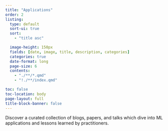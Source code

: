 ```yaml
---
title: "Applications"
order: 2
listing:
  type: default
  sort-ui: true
  sort:
    - "title asc"

  image-height: 150px
  fields: [date, image, title, description, categories]
  categories: true
  date-format: long
  page-size: 6
  contents:
    - "./**/*.qmd"
    - "!./**/index.qmd"

toc: false
toc-location: body
page-layout: full
title-block-banner: false
---
```

Discover a curated collection of blogs, papers, and talks which dive into ML applications and lessons learned by practitioners.
